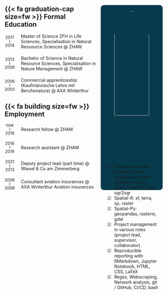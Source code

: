 <style>


.cv-wrapper{
    display: grid;
    grid-template-columns: minmax(300px, 2fr) minmax(200px, 1fr);
    column-gap: 10px;
}

@media only screen and (max-width: 500px) {
  .cv-wrapper {
    grid-template-columns: 1fr;
  }
}

#formal-edu{
    margin-top: 0rem 
}

#portrait{
    width: 75%;
    max-width: 200px;
    border-radius: 100%;
    text-align: center;
    padding: 20px;
}

#skills{
    padding: 10px
}

#skills > ul{
    list-style-type: "\2611 ";
}

#skills li{
    padding-left: 10px
}



.cv-side{
    background-color: #073b4c;
    border-radius: 10px
}

.cv-container{
    display: grid;
    justify-content: start;
    grid-template-columns: auto auto;
    align-items: center;
    grid-gap: 20px;
}

.year{
    text-align: center;
    font-size: small;
    line-height: 100%;
}

</style>

<div class="cv-wrapper">
<div>

<h2 id="formal-edu"> {{< fa graduation-cap size=fw >}} Formal Education</h2>



<div class="cv-container">

<div class="year">2017<br>I<br>2014</div>
<div>Master of Science ZFH in Life Sciences, Specialisation in Natural Ressource Sciences @ ZHAW </div>
<div class="year">2013<br>I<br>2009</div>   
<div>Bachelor of Science in Natural Resource Sciences, Specialisation in Nature Management @ ZHAW </div>
<div class="year">2006<br>I<br>2003</div>
<div>Commercial apprenticeship (Kaufmännische Lehre mit Berufsmatura) @ AXA Winterthur</div>

</div>




<h2> {{< fa building size=fw >}} Employment</h2>

<div class="cv-container">
<div class="year">now<br>I<br>2019</div>
<div>Research fellow @ ZHAW</div>
<div class="year">2016<br>I<br>2019</div>
<div>Research assistant @ ZHAW</div>
<div class="year">2021<br>I<br>2013</div>
<div>Deputy project lead (part time) @ Wiesel & Co am Zimmerberg</div>
<div class="year">2006<br>I<br>2008</div>
<div>Cunsultant aviation insurances @ AXA Winterthur Aviation insurances</div>
</div>

</div>

<div class="cv-side">

<div style="text-align: center"><img id="portrait" src="images/rata_print-sw.jpg"> </div>

<div id="skills">
<ul>
<li>Geodata analysis, modelling and visualisation with R, Python, ArcGIS, QGIS, PostGIS, gdal, ogr2ogr</li>
<li>Spatial-R: sf, terra, sp, raster</li>
<li>Spatial-Py: geopandas, rasterio, gdal</li>
<li>Project management in various roles (project lead, supervisor, collaborator)</li>
<li>Reproducible reporting with RMarkdown, Jupyter Notebook, HTML, CSS, LaTeX</li>
<li>Regex, Webscraping, Network analysis, git / GitHub, CI/CD, bash</li>
</ul>

</div>
</div>

</div>
